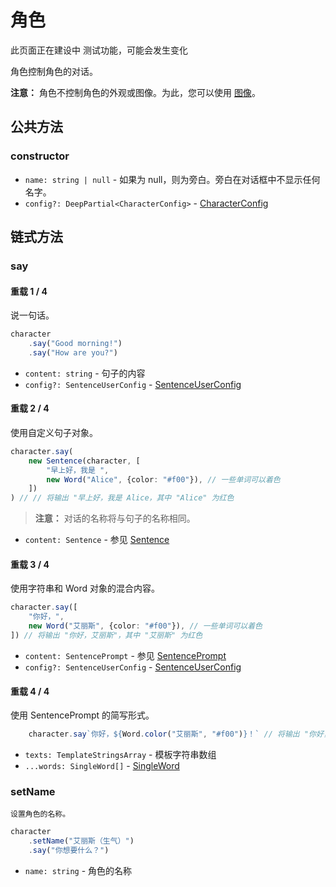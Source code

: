 
# 角色

<Callout type="warning" emoji="⚠️">
    此页面正在建设中
</Callout>

<Callout type="warning" emoji="⚠️">
    测试功能，可能会发生变化
</Callout>

<Cards num={2}>
    <Cards.Card
        title="句子"
        href="./character/sentence"
    />
    <Cards.Card
        title="单词"
        href="./character/word"
    />
    <Cards.Card
        title="暂停"
        href="./character/pause"
    />
</Cards>

角色控制角色的对话。

**注意：** 角色不控制角色的外观或图像。为此，您可以使用 [图像](./image)。 

## 公共方法

### constructor

<Steps>

- `name: string | null` - 如果为 null，则为旁白。旁白在对话框中不显示任何名字。
- `config?: DeepPartial<CharacterConfig>` - [CharacterConfig](../types/CharacterConfig)

</Steps>

## 链式方法

### say

<Steps>

#### 重载 1 / 4

说一句话。

```typescript
character
    .say("Good morning!")
    .say("How are you?")
```

- `content: string` - 句子的内容
- `config?: SentenceUserConfig` - [SentenceUserConfig](../types/SentenceUserConfig)

#### 重载 2 / 4

使用自定义句子对象。

```typescript
character.say(
    new Sentence(character, [
        "早上好，我是 ",
        new Word("Alice", {color: "#f00"}), // 一些单词可以着色
    ])
) // // 将输出 "早上好，我是 Alice，其中 "Alice" 为红色
```

> **注意：** 对话的名称将与句子的名称相同。

- `content: Sentence` - 参见 [Sentence](./character/sentence)

#### 重载 3 / 4

使用字符串和 Word 对象的混合内容。

```typescript
character.say([
    "你好，",
    new Word("艾丽斯", {color: "#f00"}), // 一些单词可以着色
]) // 将输出 "你好，艾丽斯"，其中 "艾丽斯" 为红色
```

- `content: SentencePrompt` - 参见 [SentencePrompt](../types/SentencePrompt)
- `config?: SentenceUserConfig` - [SentenceUserConfig](../types/SentenceUserConfig)

#### 重载 4 / 4

使用 SentencePrompt 的简写形式。

```typescript
    character.say`你好，${Word.color("艾丽斯", "#f00")}！` // 将输出 "你好，艾丽斯"，其中 "艾丽斯" 为红色
```

- `texts: TemplateStringsArray` - 模板字符串数组
- `...words: SingleWord[]` - [SingleWord](../types/SentencePrompt#SingleWord)

</Steps>

### setName

<Steps>

    设置角色的名称。

```typescript
character
    .setName("艾丽斯（生气）")
    .say("你想要什么？")
```

- `name: string` - 角色的名称

</Steps>

